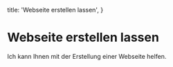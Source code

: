 
  title: 'Webseite erstellen lassen',
}

# Webseite erstellen lassen

Ich kann Ihnen mit der Erstellung einer Webseite helfen.

<Kontaktieren />
